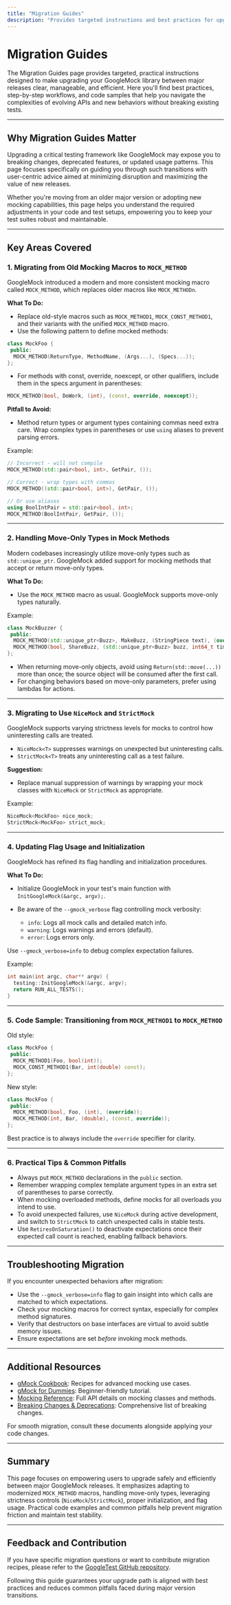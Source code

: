```yaml
---
title: "Migration Guides"
description: "Provides targeted instructions and best practices for upgrading between major releases, including code samples and toolchain advice. Simplifies the path to adopting new versions while avoiding common pitfalls."
---
```


# Migration Guides

The Migration Guides page provides targeted, practical instructions designed to make upgrading your GoogleMock library between major releases clear, manageable, and efficient. Here you'll find best practices, step-by-step workflows, and code samples that help you navigate the complexities of evolving APIs and new behaviors without breaking existing tests.

---

## Why Migration Guides Matter

Upgrading a critical testing framework like GoogleMock may expose you to breaking changes, deprecated features, or updated usage patterns. This page focuses specifically on guiding you through such transitions with user-centric advice aimed at minimizing disruption and maximizing the value of new releases.

Whether you're moving from an older major version or adopting new mocking capabilities, this page helps you understand the required adjustments in your code and test setups, empowering you to keep your test suites robust and maintainable.

---

## Key Areas Covered

### 1. Migrating from Old Mocking Macros to `MOCK_METHOD`

GoogleMock introduced a modern and more consistent mocking macro called `MOCK_METHOD`, which replaces older macros like `MOCK_METHODn`.

**What To Do:**

- Replace old-style macros such as `MOCK_METHOD1`, `MOCK_CONST_METHOD1`, and their variants with the unified `MOCK_METHOD` macro.
- Use the following pattern to define mocked methods:

```cpp
class MockFoo {
 public:
  MOCK_METHOD(ReturnType, MethodName, (Args...), (Specs...));
};
```

- For methods with const, override, noexcept, or other qualifiers, include them in the specs argument in parentheses:

```cpp
MOCK_METHOD(bool, DoWork, (int), (const, override, noexcept));
```

**Pitfall to Avoid:**
- Method return types or argument types containing commas need extra care. Wrap complex types in parentheses or use `using` aliases to prevent parsing errors.

Example:

```cpp
// Incorrect - will not compile
MOCK_METHOD(std::pair<bool, int>, GetPair, ());

// Correct - wrap types with commas
MOCK_METHOD((std::pair<bool, int>), GetPair, ());

// Or use aliases
using BoolIntPair = std::pair<bool, int>;
MOCK_METHOD(BoolIntPair, GetPair, ());
```

---

### 2. Handling Move-Only Types in Mock Methods

Modern codebases increasingly utilize move-only types such as `std::unique_ptr`. GoogleMock added support for mocking methods that accept or return move-only types.

**What To Do:**

- Use the `MOCK_METHOD` macro as usual. GoogleMock supports move-only types naturally.

Example:

```cpp
class MockBuzzer {
 public:
  MOCK_METHOD(std::unique_ptr<Buzz>, MakeBuzz, (StringPiece text), (override));
  MOCK_METHOD(bool, ShareBuzz, (std::unique_ptr<Buzz> buzz, int64_t timestamp), (override));
};
```

- When returning move-only objects, avoid using `Return(std::move(...))` more than once; the source object will be consumed after the first call.
- For changing behaviors based on move-only parameters, prefer using lambdas for actions.

---

### 3. Migrating to Use `NiceMock` and `StrictMock`

GoogleMock supports varying strictness levels for mocks to control how uninteresting calls are treated.

- `NiceMock<T>` suppresses warnings on unexpected but uninteresting calls.
- `StrictMock<T>` treats any uninteresting call as a test failure.

**Suggestion:**

- Replace manual suppression of warnings by wrapping your mock classes with `NiceMock` or `StrictMock` as appropriate.

Example:

```cpp
NiceMock<MockFoo> nice_mock;
StrictMock<MockFoo> strict_mock;
```

---

### 4. Updating Flag Usage and Initialization

GoogleMock has refined its flag handling and initialization procedures.

**What To Do:**

- Initialize GoogleMock in your test's main function with `InitGoogleMock(&argc, argv);`.
- Be aware of the `--gmock_verbose` flag controlling mock verbosity:

  - `info`: Logs all mock calls and detailed match info.
  - `warning`: Logs warnings and errors (default).
  - `error`: Logs errors only.

Use `--gmock_verbose=info` to debug complex expectation failures.

Example:

```cpp
int main(int argc, char** argv) {
  testing::InitGoogleMock(&argc, argv);
  return RUN_ALL_TESTS();
}
```

---

### 5. Code Sample: Transitioning from `MOCK_METHOD1` to `MOCK_METHOD`

Old style:

```cpp
class MockFoo {
 public:
  MOCK_METHOD1(Foo, bool(int));
  MOCK_CONST_METHOD1(Bar, int(double) const);
};
```

New style:

```cpp
class MockFoo {
 public:
  MOCK_METHOD(bool, Foo, (int), (override));
  MOCK_METHOD(int, Bar, (double), (const, override));
};
```

Best practice is to always include the `override` specifier for clarity.

---

### 6. Practical Tips & Common Pitfalls

- Always put `MOCK_METHOD` declarations in the `public` section.
- Remember wrapping complex template argument types in an extra set of parentheses to parse correctly.
- When mocking overloaded methods, define mocks for all overloads you intend to use.
- To avoid unexpected failures, use `NiceMock` during active development, and switch to `StrictMock` to catch unexpected calls in stable tests.
- Use `RetiresOnSaturation()` to deactivate expectations once their expected call count is reached, enabling fallback behaviors.

---

## Troubleshooting Migration

If you encounter unexpected behaviors after migration:

- Use the `--gmock_verbose=info` flag to gain insight into which calls are matched to which expectations.
- Check your mocking macros for correct syntax, especially for complex method signatures.
- Verify that destructors on base interfaces are virtual to avoid subtle memory issues.
- Ensure expectations are set *before* invoking mock methods.

---

## Additional Resources

- [gMock Cookbook](gmock_cook_book.md): Recipes for advanced mocking use cases.
- [gMock for Dummies](gmock_for_dummies.md): Beginner-friendly tutorial.
- [Mocking Reference](reference/mocking.md): Full API details on mocking classes and methods.
- [Breaking Changes & Deprecations](changelog/breaking-changes-migrations/breaking-changes.mdx): Comprehensive list of breaking changes.

For smooth migration, consult these documents alongside applying your code changes.

---

## Summary

This page focuses on empowering users to upgrade safely and efficiently between major GoogleMock releases. It emphasizes adapting to modernized `MOCK_METHOD` macros, handling move-only types, leveraging strictness controls (`NiceMock`/`StrictMock`), proper initialization, and flag usage. Practical code examples and common pitfalls help prevent migration friction and maintain test stability.

---

## Feedback and Contribution

If you have specific migration questions or want to contribute migration recipes, please refer to the [GoogleTest GitHub repository](https://github.com/google/googletest).


<Check>
Following this guide guarantees your upgrade path is aligned with best practices and reduces common pitfalls faced during major version transitions.
</Check>